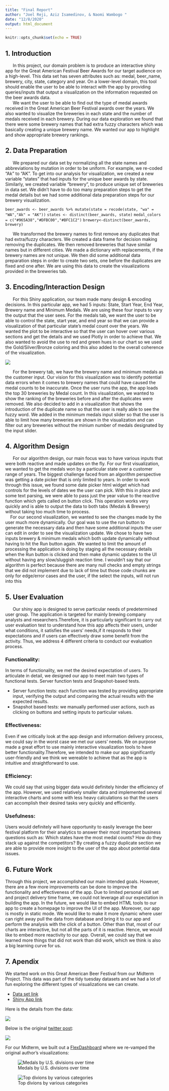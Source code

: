 ```yaml
---
title: "Final Report"
author: "Joel Reji, Aziz Isamedinov, & Naomi Wambogo "
date: "12/8/2020"
output: html_document
---
```


```r
knitr::opts_chunk$set(echo = TRUE)
```

## 1. Introduction
|       In this project, our domain problem is to produce an interactive shiny app for the Great American Festival Beer Awards for our target audience on a high-level. This data set has seven attributes such as: medal, beer_name, brewery, city, state, category and year. On a lower-level domain, this tool should enable the user to be able to interact with the app by providing queries/inputs that output a visualization on the information requested on the beer awards data. 
|       We want the user to be able to find out the type of medal awards received in the Great American Beer Festival awards over the years. We also wanted to visualize the breweries in each state and the number of medals received in each brewery. During our data exploration we found that there were some brewery names that had extra fuzzy characters which was basically creating a unique brewery name. We wanted our app to highlight and show appropriate brewery rankings.

## 2. Data Preparation
|       We prepared our data set by normalizing all the state names and abbreviations by mutation in order to be uniform. For example, we re-coded “Ak” to “AK”.  To get into our analysis for visualization, we created a new variable “states” that had inputs for the unique beer awards by state. Similarly, we created variable “brewery”, to produce unique set of breweries in data set. We didn't have to do too many preparation steps to get the medal details but we had some additional data preparation steps for our brewery visualization.

`beer_awards <- beer_awards %>% mutate(state = recode(state, "wa" = "WA","Ak" = "AK"))`
`states <- distinct(beer_awards, state)`
`medal_colors = c("#965A38","#DFBC00","#BFC1C2")`
`brewery<-distinct(beer_awards, brewery)`

|       We transformed the brewery names to first remove any duplicates that had extra/fuzzy characters. We created a data frame for decision making removing the duplicates. We then removed breweries that have similar names but in different cities. We made a dictionary with replacements, if the brewery names are not unique. We then did some additional data preparation steps in order to create two sets, one before the duplicates are fixed and one after. We are using this data to create the visualizations provided in the breweries tab.

## 3. Encoding/Interaction Design

|       For this Shiny application, our team made many design & encoding decisions. In this particular app, we had 5 inputs: State, Start Year, End Year, Brewery name and Minimum Medals. We are using these four inputs to vary the output that the user sees. For the medals tab, we want the user to be able to control the state, start year, and end year so that we can provide a visualization of that particular state's medal count over the years. We wanted the plot to be interactive so that the user can hover over various sections and get the details and we used Plotly in order to achieve that. We also wanted to avoid the use to red and green hues in our chart so we used the Gold/Silver/Bronze coloring and this also added to the overall coherence of the visualization.

![](images/ui.png)

|       For the brewery tab, we have the brewery name and minimum medals as the customer input. Our vision for this visualization was to identify potential data errors when it comes to brewery names that could have caused the medal counts to be inaccurate. Once the user runs the app, the app loads the top 30 breweries by Medal count. In this visualization, we wanted to show the ranking of the breweries before and after the duplicates were removed. We also decided to add in a visualization that shows the introduction of the duplicate name so that the user is really able to see the fuzzy word. We added in the minimum medals input slider so that the user is able to limit how many breweries are shown in the visualization and can filter out any breweries without the minium number of medals designated by the input slider.


## 4. Algorithm Design
|       For our algorithm design, our main focus was to have various inputs that were both reactive and made updates on the fly. For our first visualization, we wanted to get the medals won by a particular state over a customer range of years. The biggest challenge faced from an algorithm perspective was getting a date picker that is only limited to years. In order to work through this issue, we found some date picker html widget which had controls for the levels of dates we the user can pick. With this in place and some text parsing, we were able to pass just the year value to the reactive function which gets called on button click. This operation works very quickly and is able to output the data to both tabs (Medals & Brewery) without taking too much time to process. 
|     For our second visualization, we wanted to see the changes made by the user much more dynamically. Our goal was to use the run button to generate the necessary data and then have some additional inputs the user can edit in order to see the visualization update. We chose to have two inputs brewery & minimum medals which both update dynamically without having to hit the Run button again. We wanted to limit the amount of processing the application is doing by staging all the necessary details when the Run button is clicked and then make dynamic updates to the UI without having any slow/sluggish reaction time. I wouldn't say that our algorithm is perfect because there are many null checks and empty strings that we did not implement due to lack of time but those code chunks are only for edge/error cases and the user, if the select the inputs, will not run into this 


## 5. User Evaluation
|       Our shiny app is designed to serve particular needs of predetermined user group. The application is targeted for mainly brewing company analysts and researchers.Therefore, it is particularly significant to carry out user evaluation test to understand how this app affects their users, under what conditions, it satisfies the users’ needs,if it responds to their expectations and if users can effectively draw some benefit from the activity. Thus, we address 4 different criteria to conduct our evaluation process.

### Functionality:
In terms of functionality, we met the desired expectation of users. To articulate in detail, we designed our app to meet main two types of functional tests. Server function tests and Snapshot-based tests.

- Server function tests: each function was tested by providing appropriate input, verifying the output and comparing the actual results with the expected results.
- Snapshot based tests: we manually performed user actions, such as clicking on buttons and setting inputs to particular values.

### Effectiveness:
Even if we critically look at the app design and information delivery process, we could say in the worst case we met our users’ needs. We on purpose made a great effort to use mainly interactive visualization tools to have better functionality.Therefore, we intended to make our app significantly user-friendly and we think we wereable to achieve that as the app is intuitive and straightforward to use.

### Efficiency:
We could say that using bigger data would definitely hinder the efficiency of the app. However, we used relatively smaller data and implemented several interactive charts and some with less heavy calculations so that the users can accomplish their desired tasks very quickly and efficiently.

### Usefulness:
Users would definitely will have opportunity to easily leverage the beer festival platform for their analytics to answer their most important business questions such as: Which states have the most medal counts? How do they stack up against the competitors? By creating a fuzzy duplicate section we are able to provide more insight to the user of the app about potential data issues.

## 6. Future Work
Through this project, we accomplished our main intended goals. However, there are a few more improvements can be done to improve the functionality and effectiveness of the app. Due to limited personal skill set and project delivery time frame, we could not leverage all our expectation in building the app. In the future, we would like to embed HTML tools to our app to create a homepage to improve the UI of the app. Moreover, our app is mostly in static mode. We would like to make it more dynamic where user can right away pull the data from database and bring it to our app and perform the analysis with the click of a button. Other than that, most of our charts are interactive, but not all the parts of it is reactive. Hence, we would like to embed more reactivity to our app. Overall, we could say that we learned more things that did not work than did work, which we think is
also a big learning curve for us.


## 7. Apendix
We started work on this Great American Beer Festival from our Midterm Project. This data was part of the tidy tuesday datasets and we had a lot of fun exploring the different types of visualizations we can create.

- [Data set link](https://github.com/rfordatascience/tidytuesday/blob/master/data/2020/2020-10-20/readme.md)
- [Shiny App link](https://jreji.shinyapps.io/FinalProject/)

Here is the details from the data:

![](images/data.png)

Below is the original [twitter post](https://twitter.com/hari141v/status/1319179371131760641):

![](images/twitter.png)

For our Midterm, we built out a [FlexDashboard](https://azick-uncc.shinyapps.io/Group1/) where we re-vamped the original author's visualizations:

![Medals by U.S. divisions over time](images/medals.png)

![Top divions by various categories](images/divisions.png)
